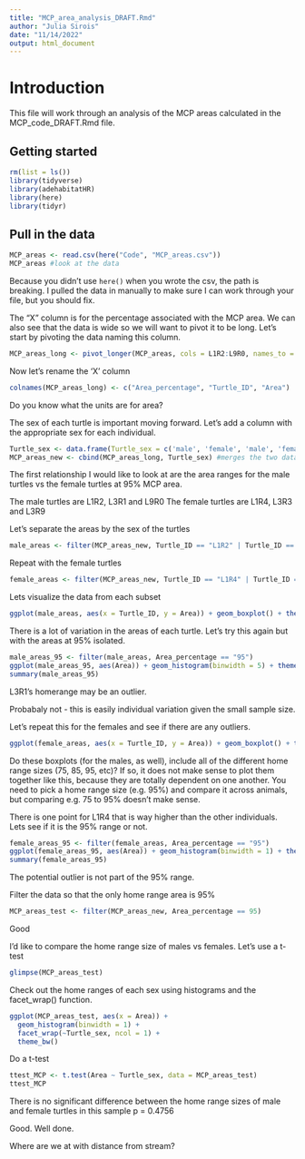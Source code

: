```yaml
---
title: "MCP_area_analysis_DRAFT.Rmd"
author: "Julia Sirois"
date: "11/14/2022"
output: html_document
---
```


# Introduction
This file will work through an analysis of the MCP areas calculated in the MCP_code_DRAFT.Rmd file.

## Getting started
```r
rm(list = ls())
library(tidyverse)
library(adehabitatHR)
library(here)
library(tidyr)
```

## Pull in the data
```r
MCP_areas <- read.csv(here("Code", "MCP_areas.csv"))
MCP_areas #look at the data
```
Because you didn't use `here()` when you wrote the csv, the path is breaking. I pulled the data in manually to make sure I can work through your file, but you should fix.


The "X" column is for the percentage associated with the MCP area. We can also see that the data is wide so we will want to pivot it to be long. Let's start by pivoting the data naming this column.

```r
MCP_areas_long <- pivot_longer(MCP_areas, cols = L1R2:L9R0, names_to = "Turtle_ID", values_to = "Area") #pivots the data 
```

Now let's rename the 'X' column
```r
colnames(MCP_areas_long) <- c("Area_percentage", "Turtle_ID", "Area")
```
Do you know what the units are for area?

The sex of each turtle is important moving forward. Let's add a column with the appropriate sex for each individual.

```r
Turtle_sex <- data.frame(Turtle_sex = c('male', 'female', 'male', 'female', 'female', 'male')) #creates df with the column I'd like to add
MCP_areas_new <- cbind(MCP_areas_long, Turtle_sex) #merges the two dataframes
```

The first relationship I would like to look at are the area ranges for the male turtles vs the female turtles at 95% MCP area. 

The male turtles are L1R2, L3R1 and L9R0
The female turtles are L1R4, L3R3 and L3R9

Let's separate the areas by the sex of the turtles

```r
male_areas <- filter(MCP_areas_new, Turtle_ID == "L1R2" | Turtle_ID == "L3R1"| Turtle_ID == "L9R0")
```

Repeat with the female turtles

```r
female_areas <- filter(MCP_areas_new, Turtle_ID == "L1R4" | Turtle_ID == "L3R3"| Turtle_ID == "L3R9")
```

Lets visualize the data from each subset

```r
ggplot(male_areas, aes(x = Turtle_ID, y = Area)) + geom_boxplot() + theme_bw()
```
There is a lot of variation in the areas of each turtle. Let's try this again but with the areas at 95% isolated. 

```r
male_areas_95 <- filter(male_areas, Area_percentage == "95")
ggplot(male_areas_95, aes(Area)) + geom_histogram(binwidth = 5) + theme_bw()
summary(male_areas_95)
```

L3R1's homerange may be an outlier. 

Probabaly not - this is easily individual variation given the small sample size.

Let's repeat this for the females and see if there are any outliers.

```r
ggplot(female_areas, aes(x = Turtle_ID, y = Area)) + geom_boxplot() + theme_bw()
```
Do these boxplots (for the males, as well), include all of the different home range sizes (75, 85, 95, etc)? If so, it does not make sense to plot them together like this, because they are totally dependent on one another. You need to pick a home range size (e.g. 95%) and compare it across animals, but comparing e.g. 75 to 95% doesn't make sense.


There is one point for L1R4 that is way higher than the other individuals. Lets see if it is the 95% range or not.

```r
female_areas_95 <- filter(female_areas, Area_percentage == "95")
ggplot(female_areas_95, aes(Area)) + geom_histogram(binwidth = 1) + theme_bw()
summary(female_areas_95)
```

The potential outlier is not part of the 95% range. 

Filter the data so that the only home range area is 95%

```r
MCP_areas_test <- filter(MCP_areas_new, Area_percentage == 95)
```
Good

I'd like to compare the home range size of males vs females. Let's use a t-test

```r
glimpse(MCP_areas_test)
```

Check out the home ranges of each sex using histograms and the facet_wrap() function.

```r
ggplot(MCP_areas_test, aes(x = Area)) +
  geom_histogram(binwidth = 1) +
  facet_wrap(~Turtle_sex, ncol = 1) +
  theme_bw()
```

Do a t-test
```r
ttest_MCP <- t.test(Area ~ Turtle_sex, data = MCP_areas_test)
ttest_MCP
```

There is no significant difference between the home range sizes of male and female turtles in this sample p = 0.4756

Good. Well done.

Where are we at with distance from stream?

